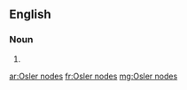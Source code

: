 ==English==

===Noun===
{{head|en|noun plural form|head=[[w:Osler|Osler]] [[nodes]]}}

# {{plural of|Osler node|lang=en}}

[[ar:Osler nodes]]
[[fr:Osler nodes]]
[[mg:Osler nodes]]